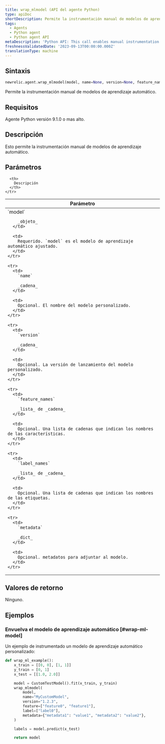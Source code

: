 ```yaml
---
title: wrap_mlmodel (API del agente Python)
type: apiDoc
shortDescription: Permite la instrumentación manual de modelos de aprendizaje automático.
tags:
  - Agents
  - Python agent
  - Python agent API
metaDescription: 'Python API: This call enables manual instrumentation of machine learning models.'
freshnessValidatedDate: '2023-09-13T00:00:00.000Z'
translationType: machine
---
```


## Sintaxis

```py
newrelic.agent.wrap_mlmodel(model, name=None, version=None, feature_names=None, label_names=None, metadata=None)
```

Permite la instrumentación manual de modelos de aprendizaje automático.

## Requisitos

Agente Python versión 9.1.0 o mas alto.

## Descripción

Esto permite la instrumentación manual de modelos de aprendizaje automático.

## Parámetros

<table>
  <thead>
    <tr>
      <th width="25%">
        Parámetro
      </th>

      <th>
        Descripción
      </th>
    </tr>
  </thead>

  <tbody>
    <tr>
      <td>
        `model`

        _objeto_
      </td>

      <td>
        Requerido. `model` es el modelo de aprendizaje automático ajustado.
      </td>
    </tr>

    <tr>
      <td>
        `name`

        _cadena_
      </td>

      <td>
        Opcional. El nombre del modelo personalizado.
      </td>
    </tr>

    <tr>
      <td>
        `version`

        _cadena_
      </td>

      <td>
        Opcional. La versión de lanzamiento del modelo personalizado.
      </td>
    </tr>

    <tr>
      <td>
        `feature_names`

        _lista_ de _cadena_
      </td>

      <td>
        Opcional. Una lista de cadenas que indican los nombres de las características.
      </td>
    </tr>

    <tr>
      <td>
        `label_names`

        _lista_ de _cadena_
      </td>

      <td>
        Opcional. Una lista de cadenas que indican los nombres de las etiquetas.
      </td>
    </tr>

    <tr>
      <td>
        `metadata`

        _dict_
      </td>

      <td>
        Opcional. metadatos para adjuntar al modelo.
      </td>
    </tr>
  </tbody>
</table>

## Valores de retorno

Ninguno.

## Ejemplos

### Envuelva el modelo de aprendizaje automático [#wrap-ml-model]

Un ejemplo de instrumentado un modelo de aprendizaje automático personalizado:

```py
def wrap_ml_example():
    x_train = [[0, 0], [1, 1]]
    y_train = [0, 1]
    x_test = [[1.0, 2.0]]

    model = CustomTestModel().fit(x_train, y_train)
    wrap_mlmodel(
        model,
        name="MyCustomModel",
        version="1.2.3",
        feature=["feature0", "feature1"],
        label=["label0"],
        metadata={"metadata1": "value1", "metadata2": "value2"},
    )

    labels = model.predict(x_test)

    return model
```
